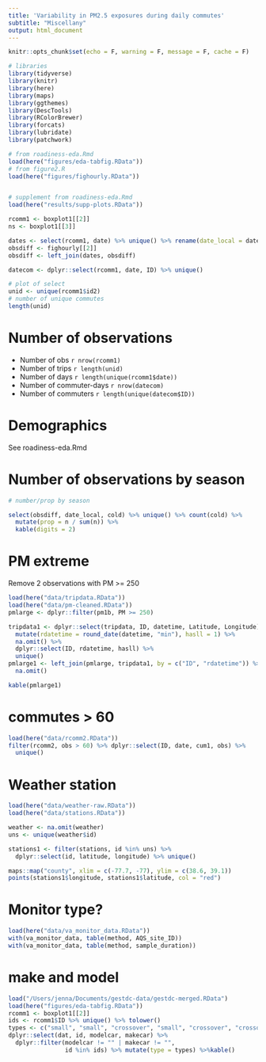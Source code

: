 ```yaml
---
title: 'Variability in PM2.5 exposures during daily commutes'
subtitle: "Miscellany"
output: html_document
---
```


```r
knitr::opts_chunk$set(echo = F, warning = F, message = F, cache = F)
```

```r
# libraries
library(tidyverse)
library(knitr)
library(here)
library(maps)
library(ggthemes)
library(DescTools)
library(RColorBrewer)
library(forcats)
library(lubridate)
library(patchwork)

# from roadiness-eda.Rmd
load(here("figures/eda-tabfig.RData"))
# from figure2.R
load(here("figures/fighourly.RData"))


# supplement from roadiness-eda.Rmd
load(here("results/supp-plots.RData"))
```


```r
rcomm1 <- boxplot1[[2]]
ns <- boxplot1[[3]]

dates <- select(rcomm1, date) %>% unique() %>% rename(date_local = date)
obsdiff <- fighourly[[2]]
obsdiff <- left_join(dates, obsdiff)

datecom <- dplyr::select(rcomm1, date, ID) %>% unique()

# plot of select
unid <- unique(rcomm1$id2)
# number of unique commutes
length(unid)
```

# Number of observations

- Number of obs `r nrow(rcomm1)`
- Number of trips `r length(unid)`
- Number of days `r length(unique(rcomm1$date))`
- Number of commuter-days `r nrow(datecom)`
- Number of commuters `r length(unique(datecom$ID))`

# Demographics

See roadiness-eda.Rmd

# Number of observations by season

```r
# number/prop by season

select(obsdiff, date_local, cold) %>% unique() %>% count(cold) %>%
  mutate(prop = n / sum(n)) %>%
  kable(digits = 2)

```


# PM extreme

Remove 2 observations with PM >= 250

```r
load(here("data/tripdata.RData"))
load(here("data/pm-cleaned.RData"))
pmlarge <- dplyr::filter(pm1b, PM >= 250)

tripdata1 <- dplyr::select(tripdata, ID, datetime, Latitude, Longitude) %>%
  mutate(rdatetime = round_date(datetime, "min"), hasll = 1) %>%
  na.omit() %>%
  dplyr::select(ID, rdatetime, hasll) %>%
  unique()
pmlarge1 <- left_join(pmlarge, tripdata1, by = c("ID", "rdatetime")) %>%
  na.omit()

kable(pmlarge1)

```



# commutes > 60


```r
load(here("data/rcomm2.RData"))
filter(rcomm2, obs > 60) %>% dplyr::select(ID, date, cum1, obs) %>%
  unique()

```

# Weather station

```r
load(here("data/weather-raw.RData"))
load(here("data/stations.RData"))

weather <- na.omit(weather)
uns <- unique(weather$id)

stations1 <- filter(stations, id %in% uns) %>%
  dplyr::select(id, latitude, longitude) %>% unique()

maps::map("county", xlim = c(-77.7, -77), ylim = c(38.6, 39.1))
points(stations1$longitude, stations1$latitude, col = "red")
```
# Monitor type?

```r
load(here("data/va_monitor_data.RData"))
with(va_monitor_data, table(method, AQS_site_ID))
with(va_monitor_data, table(method, sample_duration))
```
# make and model

```r
load("/Users/jenna/Documents/gestdc-data/gestdc-merged.RData")
load(here("figures/eda-tabfig.RData"))
rcomm1 <- boxplot1[[2]]
ids <- rcomm1$ID %>% unique() %>% tolower()
types <- c("small", "small", "crossover", "small", "crossover", "crossover")
dplyr::select(dat, id, modelcar, makecar) %>%
  dplyr::filter(modelcar != "" | makecar != "",
                id %in% ids) %>% mutate(type = types) %>%kable()


```
